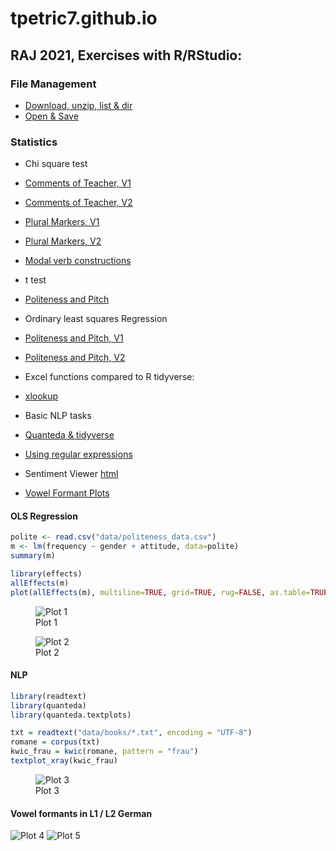 # tpetric7.github.io

## RAJ 2021, Exercises with R/RStudio:

### File Management 
- [Download, unzip, list & dir](docs/download_unzip_list_dir.md)
- [Open & Save](docs/Odpiranje_in_shranjevanje.md)

### Statistics
* Chi square test
- [Comments of Teacher, V1](docs/kommentare_chisq.md)
- [Comments of Teacher, V2](docs/kommentare_chisq.R)
- [Plural Markers, V1](docs/plural_chisq1.md)
- [Plural Markers, V2](docs/plural_chisq2.md)
- [Modal verb constructions](docs/Modalkonstruktionen_chisq3.md)

* t test
- [Politeness and Pitch](docs/t_preskus.R)

* Ordinary least squares Regression
- [Politeness and Pitch, V1](docs/politeness.md)
- [Politeness and Pitch, V2](docs/Politeness.R)

* Excel functions compared to R tidyverse: 
- [xlookup](docs/Excel_vs_R.md)

* Basic NLP tasks
- [Quanteda & tidyverse](docs/Sawyer_Prozess.md)
- [Using regular expressions](docs/Regex_in_quanteda.md)
- Sentiment Viewer [html](docs/sentiment_prozess_tom.html)

* [Vowel Formant Plots](docs/S03_Vokalformanten_Dauer.md)


#### OLS Regression

```r
polite <- read.csv("data/politeness_data.csv")
m <- lm(frequency ~ gender + attitude, data=polite)
summary(m)

```


```r
library(effects)
allEffects(m)
plot(allEffects(m), multiline=TRUE, grid=TRUE, rug=FALSE, as.table=TRUE)

```


![Plot 1](pictures/politeness_boxplot.jpg)

![Plot 2](pictures/politeness_lineplot.jpg)


#### NLP

```r
library(readtext)
library(quanteda)
library(quanteda.textplots)

txt = readtext("data/books/*.txt", encoding = "UTF-8")
romane = corpus(txt)
kwic_frau = kwic(romane, pattern = "frau")
textplot_xray(kwic_frau)

```

![Plot 3](pictures/kwic_xray_frau.png)

#### Vowel formants in L1 / L2 German

![Plot 4](pictures/messungen_tp_vokalformanten_ipa.jpg) 
![Plot 5](pictures/vokalformanten_interaktiv_l1_l2_lang_kurz.png)
